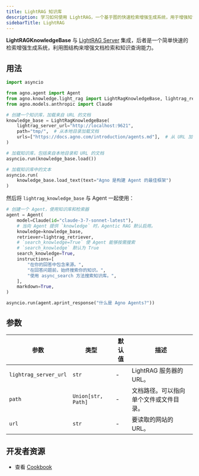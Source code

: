 ```yaml
---
title: LightRAG 知识库
description: 学习如何使用 LightRAG，一个基于图的快速检索增强生成系统，用于增强知识查询。
sidebarTitle: LightRAG
---
```


**LightRAGKnowledgeBase** 与 [LightRAG Server](https://github.com/HKUDS/LightRAG) 集成，后者是一个简单快速的检索增强生成系统，利用图结构来增强文档检索和知识查询能力。

## 用法

```python knowledge_base.py
import asyncio

from agno.agent import Agent
from agno.knowledge.light_rag import LightRagKnowledgeBase, lightrag_retriever
from agno.models.anthropic import Claude

# 创建一个知识库，加载来自 URL 的文档
knowledge_base = LightRagKnowledgeBase(
    lightrag_server_url="http://localhost:9621",
    path="tmp/",  # 从本地目录加载文档
    urls=["https://docs.agno.com/introduction/agents.md"],  # 从 URL 加载文档
)

# 加载知识库，包括来自本地目录和 URL 的文档
asyncio.run(knowledge_base.load())

# 加载知识库中的文本
asyncio.run(
    knowledge_base.load_text(text="Agno 是构建 Agent 的最佳框架")
)

```

然后将 `lightrag_knowledge_base` 与 Agent 一起使用：

```python agent.py
# 创建一个 Agent，使用知识库和检索器
agent = Agent(
    model=Claude(id="claude-3-7-sonnet-latest"),
    # 当向 Agent 提供 `knowledge` 时，Agentic RAG 默认启用。
    knowledge=knowledge_base,
    retriever=lightrag_retriever,
    # `search_knowledge=True` 使 Agent 能够按需搜索
    # `search_knowledge` 默认为 True
    search_knowledge=True,
    instructions=[
        "在你的回答中包含来源。",
        "在回答问题前，始终搜索你的知识。",
        "使用 async_search 方法搜索知识库。",
    ],
    markdown=True,
)

asyncio.run(agent.aprint_response("什么是 Agno Agents?"))
```

## 参数

| 参数 | 类型 | 默认值 | 描述 |
|-----------|------|---------|-------------|
| `lightrag_server_url` | `str` | - | LightRAG 服务器的 URL。 |
| `path` | `Union[str, Path]` | - | 文档路径。可以指向单个文件或文件目录。 |
| `url` | `str` | - | 要读取的网站的 URL。 |

## 开发者资源

- 查看 [Cookbook](https://github.com/agno-agi/agno/blob/main/cookbook/agent_concepts/agentic_search/lightrag)